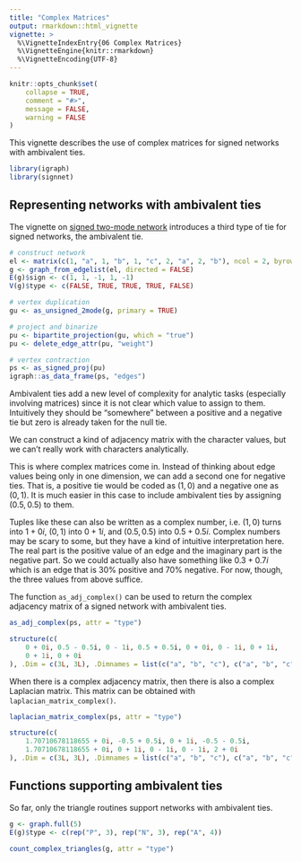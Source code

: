 ```yaml
---
title: "Complex Matrices"
output: rmarkdown::html_vignette
vignette: >
  %\VignetteIndexEntry{06 Complex Matrices}
  %\VignetteEngine{knitr::rmarkdown}
  %\VignetteEncoding{UTF-8}
---
```


```r
knitr::opts_chunk$set(
    collapse = TRUE,
    comment = "#>",
    message = FALSE,
    warning = FALSE
)
```

This vignette describes the use of complex matrices for signed networks with ambivalent ties.

```r
library(igraph)
library(signnet)
```

## Representing networks with ambivalent ties

The vignette on [signed two-mode network](signed_2mode.html) introduces a third type of tie for signed networks, the ambivalent tie.

```r
# construct network
el <- matrix(c(1, "a", 1, "b", 1, "c", 2, "a", 2, "b"), ncol = 2, byrow = TRUE)
g <- graph_from_edgelist(el, directed = FALSE)
E(g)$sign <- c(1, 1, -1, 1, -1)
V(g)$type <- c(FALSE, TRUE, TRUE, TRUE, FALSE)

# vertex duplication
gu <- as_unsigned_2mode(g, primary = TRUE)

# project and binarize
pu <- bipartite_projection(gu, which = "true")
pu <- delete_edge_attr(pu, "weight")

# vertex contraction
ps <- as_signed_proj(pu)
igraph::as_data_frame(ps, "edges")
```

Ambivalent ties add a new level of complexity for analytic tasks (especially involving matrices) since it is not clear which
value to assign to them. Intuitively they should be "somewhere" between a positive and a negative tie but zero is already taken for the null tie.

We can construct a kind of adjacency matrix with the character values, but we can't really work with characters analytically.

This is where complex matrices come in. Instead of thinking about edge values being only in one dimension, we can add a second one for negative 
ties. That is, a positive tie would be coded as $(1,0)$ and a negative one as $(0,1)$. It is much easier in this case to include ambivalent ties by assigning $(0.5,0.5)$ to them.

Tuples like these can also be written as a complex number, i.e. $(1,0)$ turns into $1+0i$, $(0,1)$ into $0+1i$, and $(0.5,0.5)$ into $0.5+0.5i$.
Complex numbers may be scary to some, but they have a kind of intuitive interpretation here. The real part is the positive value of an edge and the imaginary part is the negative part. So we could actually also have something like $0.3+0.7i$ which is an edge that is 30% positive and 70% negative. For now, though, the three values from above suffice.

The function `as_adj_complex()` can be used to return the complex adjacency matrix of a signed network with ambivalent ties.
```r
as_adj_complex(ps, attr = "type")
```

```r
structure(c(
    0 + 0i, 0.5 - 0.5i, 0 - 1i, 0.5 + 0.5i, 0 + 0i, 0 - 1i, 0 + 1i,
    0 + 1i, 0 + 0i
), .Dim = c(3L, 3L), .Dimnames = list(c("a", "b", "c"), c("a", "b", "c")))
```


When there is a complex adjacency matrix, then there is also a complex Laplacian matrix. This matrix can be obtained with `laplacian_matrix_complex()`.
```r
laplacian_matrix_complex(ps, attr = "type")
```

```r
structure(c(
    1.70710678118655 + 0i, -0.5 + 0.5i, 0 + 1i, -0.5 - 0.5i,
    1.70710678118655 + 0i, 0 + 1i, 0 - 1i, 0 - 1i, 2 + 0i
), .Dim = c(3L, 3L), .Dimnames = list(c("a", "b", "c"), c("a", "b", "c")))
```

## Functions supporting ambivalent ties

So far, only the triangle routines support networks with ambivalent ties.

```r
g <- graph.full(5)
E(g)$type <- c(rep("P", 3), rep("N", 3), rep("A", 4))

count_complex_triangles(g, attr = "type")
```



